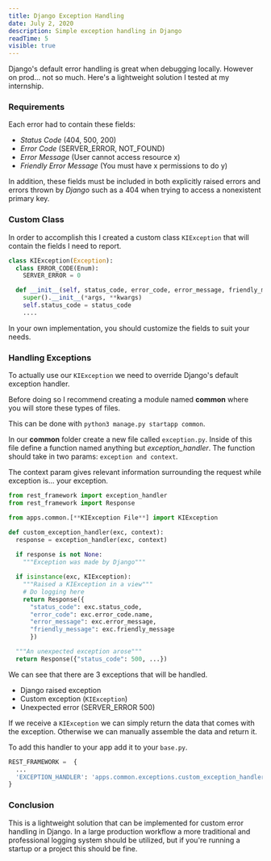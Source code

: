 ```yaml
---
title: Django Exception Handling
date: July 2, 2020
description: Simple exception handling in Django
readTime: 5
visible: true 
---
```


<p className="lead">
    Django's default error handling is great when debugging locally. However on prod... not so much. Here's a lightweight solution I tested at my internship.
</p>

### Requirements

Each error had to contain these fields:

- *Status Code* (404, 500, 200)
- *Error Code* (SERVER_ERROR, NOT_FOUND)
- *Error Message* (User cannot access resource x)
- *Friendly Error Message* (You must have x permissions to do y)

In addition, these fields must be included in both explicitly raised errors and errors thrown by _Django_ such as a 404 when trying to access a nonexistent primary key.

### Custom Class

In order to accomplish this I created a custom class `KIException` that will contain the fields I need to report.

```python
class KIException(Exception):
  class ERROR_CODE(Enum):
    SERVER_ERROR = 0

  def __init__(self, status_code, error_code, error_message, friendly_message, *args, **kwargs):
    super().__init__(*args, **kwargs)
    self.status_code = status_code
    ....
```

In your own implementation, you should customize the fields to suit your needs.

### Handling Exceptions

To actually use our `KIException` we need to override Django's default exception handler.

Before doing so I recommend creating a module named **common** where you will store these types of files.

This can be done with `python3 manage.py startapp common`.

In our **common** folder create a new file called `exception.py`. Inside of this file define a function named anything but _exception_handler_. The function should take in two params: `exception and context`.

The context param gives relevant information surrounding the request while exception is... your exception.

```python
from rest_framework import exception_handler
from rest_framework import Response

from apps.common.[**KIException File**] import KIException

def custom_exception_handler(exc, context):
  response = exception_handler(exc, context)
  
  if response is not None:
    """Exception was made by Django"""

  if isinstance(exc, KIException):
    """Raised a KIException in a view"""
    # Do logging here
    return Response({
      "status_code": exc.status_code,
      "error_code": exc.error_code.name,
      "error_message": exc.error_message,
      "friendly_message": exc.friendly_message
      })

  """An unexpected exception arose"""
  return Response({"status_code": 500, ...})
```

We can see that there are 3 exceptions that will be handled.
- Django raised exception
- Custom exception (`KIException`)
- Unexpected error (SERVER_ERROR 500)

If we receive a `KIException` we can simply return the data that comes with the exception. Otherwise we can manually assemble the data and return it.

To add this handler to your app add it to your `base.py`.

```python
REST_FRAMEWORK =  {
  ...
  'EXCEPTION_HANDLER': 'apps.common.exceptions.custom_exception_handler'
}
```

### Conclusion

This is a lightweight solution that can be implemented for custom error handling in Django. In a large production workflow a more traditional and professional logging system should be utilized, but if you're running a startup or a project this should be fine.
